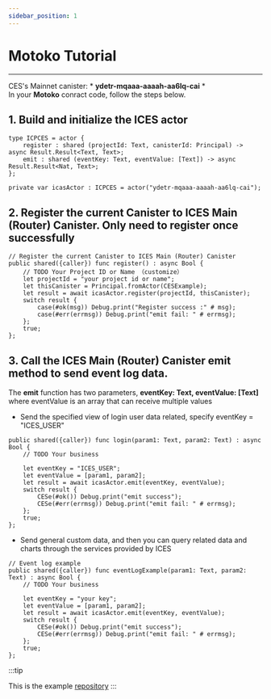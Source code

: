 ```yaml
---
sidebar_position: 1
---
```


# Motoko Tutorial
------
CES's Mainnet canister: * **ydetr-mqaaa-aaaah-aa6lq-cai** *  
In your **Motoko** conract code, follow the steps below.  


## 1. Build and initialize the ICES actor

```
type ICPCES = actor {
    register : shared (projectId: Text, canisterId: Principal) -> async Result.Result<Text, Text>;
    emit : shared (eventKey: Text, eventValue: [Text]) -> async Result.Result<Nat, Text>;
};

private var icasActor : ICPCES = actor("ydetr-mqaaa-aaaah-aa6lq-cai");

```

## 2. Register the current Canister to ICES Main (Router) Canister. Only need to register once successfully

```
// Register the current Canister to ICES Main (Router) Canister
public shared({caller}) func register() : async Bool {
    // TODO Your Project ID or Name （customize）
    let projectId = "your project id or name";
    let thisCanister = Principal.fromActor(CESExample);
    let result = await icasActor.register(projectId, thisCanister);
    switch result {
        case(#ok(msg)) Debug.print("Register success :" # msg);
        case(#err(errmsg)) Debug.print("emit fail: " # errmsg);
    };
    true;
};
```

## 3. Call the ICES Main (Router) Canister emit method to send event log data.
The **emit** function has two parameters, **eventKey: Text, eventValue: [Text]** where eventValue is an array that can receive multiple values

* Send the specified view of login user data related, specify eventKey = "ICES_USER"

```
public shared({caller}) func login(param1: Text, param2: Text) : async Bool {
    // TODO Your business

    let eventKey = "ICES_USER";
    let eventValue = [param1, param2];
    let result = await icasActor.emit(eventKey, eventValue);
    switch result {
        CESe(#ok()) Debug.print("emit success");
        CESe(#err(errmsg)) Debug.print("emit fail: " # errmsg);
    };
    true;
};

```

* Send general custom data, and then you can query related data and charts through the services provided by ICES

```
// Event log example
public shared({caller}) func eventLogExample(param1: Text, param2: Text) : async Bool {
    // TODO Your business

    let eventKey = "your key";
    let eventValue = [param1, param2];
    let result = await icasActor.emit(eventKey, eventValue);
    switch result {
        CESe(#ok()) Debug.print("emit success");
        CESe(#err(errmsg)) Debug.print("emit fail: " # errmsg);
    };
    true;
};

```

:::tip

This is the example  [repository](https://github.com/icpfans-xyz/ices/tree/main/example)
:::
